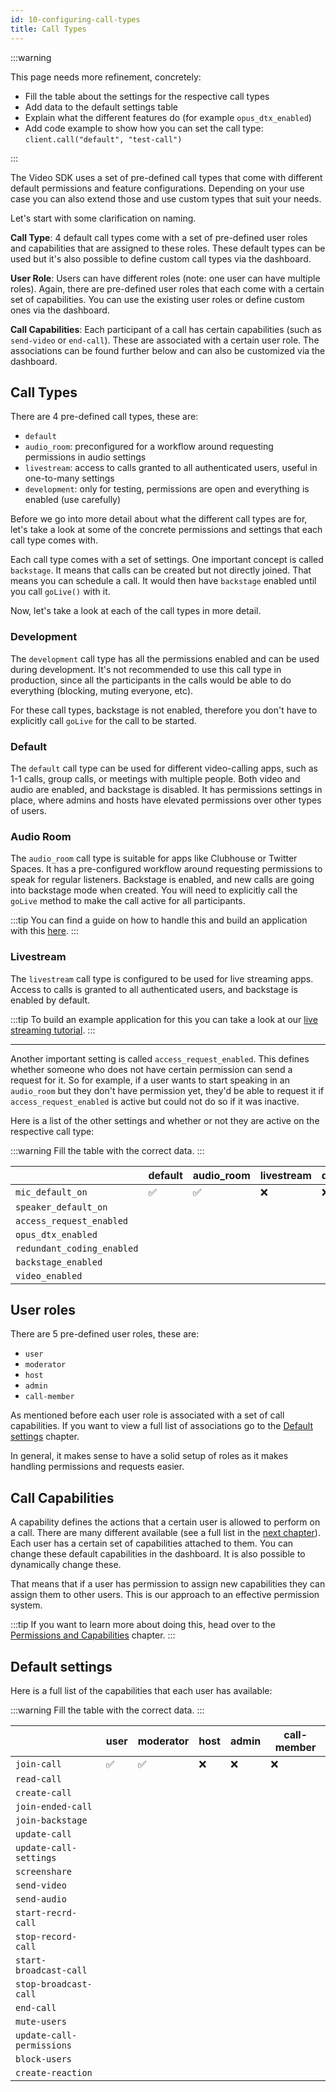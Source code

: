 ```yaml
---
id: 10-configuring-call-types
title: Call Types
---
```


:::warning

This page needs more refinement, concretely:

- Fill the table about the settings for the respective call types
- Add data to the default settings table
- Explain what the different features do (for example `opus_dtx_enabled`)
- Add code example to show how you can set the call type: `client.call("default", "test-call")`

:::

The Video SDK uses a set of pre-defined call types that come with different default permissions and feature configurations.
Depending on your use case you can also extend those and use custom types that suit your needs.

Let's start with some clarification on naming.

**Call Type**: 4 default call types come with a set of pre-defined user roles
and capabilities that are assigned to these roles. These default types can be used but it's
also possible to define custom call types via the dashboard.

**User Role**: Users can have different roles (note: one user can have multiple roles).
Again, there are pre-defined user roles that each come with a certain set of capabilities. You can
use the existing user roles or define custom ones via the dashboard.

**Call Capabilities**: Each participant of a call has certain capabilities (such as `send-video` or `end-call`).
These are associated with a certain user role. The associations can be found further below and can also be customized
via the dashboard.

## Call Types

There are 4 pre-defined call types, these are:

- `default`
- `audio_room`: preconfigured for a workflow around requesting permissions in audio settings
- `livestream`: access to calls granted to all authenticated users, useful in one-to-many settings
- `development`: only for testing, permissions are open and everything is enabled (use carefully)

Before we go into more detail about what the different call types are for, let's take a look at some
of the concrete permissions and settings that each call type comes with.

Each call type comes with a set of settings. One important concept is called `backstage`. It
means that calls can be created but not directly joined. That means you can schedule a call. It would
then have `backstage` enabled until you call `goLive()` with it.

Now, let's take a look at each of the call types in more detail.

### Development

The `development` call type has all the permissions enabled and can be used during development. It's not recommended to use this call type in production, since all the participants in the calls would be able to do everything (blocking, muting everyone, etc).

For these call types, backstage is not enabled, therefore you don't have to explicitly call `goLive` for the call to be started.

### Default

The `default` call type can be used for different video-calling apps, such as 1-1 calls, group calls, or meetings with multiple people. Both video and audio are enabled, and backstage is disabled. It has permissions settings in place, where admins and hosts have elevated permissions over other types of users.

### Audio Room

The `audio_room` call type is suitable for apps like Clubhouse or Twitter Spaces. It has a pre-configured workflow around requesting permissions to speak for regular listeners. Backstage is enabled, and new calls are going into backstage mode when created. You will need to explicitly call the `goLive` method to make the call active for all participants.

:::tip
You can find a guide on how to handle this and build an application with this [here](../../tutorials/audio-room).
:::

### Livestream

The `livestream` call type is configured to be used for live streaming apps. Access to calls is granted to all authenticated users, and backstage is enabled by default.

:::tip
To build an example application for this you can take a look at our [live streaming tutorial](../../tutorials/livestream).
:::

---

Another important setting is called `access_request_enabled`. This defines whether someone who does
not have certain permission can send a request for it. So for example, if a user wants to start speaking
in an `audio_room` but they don't have permission yet, they'd be able to request it if `access_request_enabled`
is active but could not do so if it was inactive.

Here is a list of the other settings and whether or not they are active on the respective call type:

:::warning
Fill the table with the correct data.
:::

|                            | default | audio_room | livestream | development |
| -------------------------- | ------- | ---------- | ---------- | ----------- |
| `mic_default_on`           | ✅      | ✅         | ❌         | ❌          |
| `speaker_default_on`       |         |            |            |             |
| `access_request_enabled`   |         |            |            |             |
| `opus_dtx_enabled`         |         |            |            |             |
| `redundant_coding_enabled` |         |            |            |             |
| `backstage_enabled`        |         |            |            |             |
| `video_enabled`            |         |            |            |             |

## User roles

There are 5 pre-defined user roles, these are:

- `user`
- `moderator`
- `host`
- `admin`
- `call-member`

As mentioned before each user role is associated with a set of call capabilities. If you want to view a full list of associations go to the [Default settings](#default-settings) chapter.

In general, it makes sense to have a solid setup of roles as it makes handling permissions and requests easier.

## Call Capabilities

A capability defines the actions that a certain user is allowed to perform on a call. There are many different
available (see a full list in the [next chapter](#default-settings)). Each user has a certain set of capabilities attached to them.
You can change these default capabilities in the dashboard. It is also possible to dynamically change these.

That means that if a user has permission to assign new capabilities they can assign them to other users.
This is our approach to an effective permission system.

:::tip
If you want to learn more about doing this, head over to the [Permissions and Capabilities](../../guides/permissions-and-moderation) chapter.
:::

## Default settings

Here is a full list of the capabilities that each user has available:

:::warning
Fill the table with the correct data.
:::

|                           | user | moderator | host | admin | call-member |
| ------------------------- | ---- | --------- | ---- | ----- | ----------- |
| `join-call`               | ✅   | ✅        | ❌   | ❌    | ❌          |
| `read-call`               |      |           |      |       |             |
| `create-call`             |      |           |      |       |             |
| `join-ended-call`         |      |           |      |       |             |
| `join-backstage`          |      |           |      |       |             |
| `update-call`             |      |           |      |       |             |
| `update-call-settings`    |      |           |      |       |             |
| `screenshare`             |      |           |      |       |             |
| `send-video`              |      |           |      |       |             |
| `send-audio`              |      |           |      |       |             |
| `start-recrd-call`        |      |           |      |       |             |
| `stop-record-call`        |      |           |      |       |             |
| `start-broadcast-call`    |      |           |      |       |             |
| `stop-broadcast-call`     |      |           |      |       |             |
| `end-call`                |      |           |      |       |             |
| `mute-users`              |      |           |      |       |             |
| `update-call-permissions` |      |           |      |       |             |
| `block-users`             |      |           |      |       |             |
| `create-reaction`         |      |           |      |       |             |
